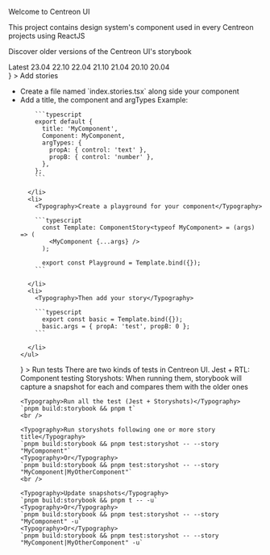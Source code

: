 

<Meta title="Home" />

<Typography variant="h4">Welcome to Centreon UI</Typography>
<br />

<Typography>This project contains design system's component used in every Centreon projects using ReactJS</Typography>
<br />

<Typography>Discover older versions of the Centreon UI's storybook</Typography>
<Stack>
  <Link href="https://storybook.centreon.com/index.html" target="__blank" rel="noopener noreferrer">
    <Typography>Latest</Typography>
  </Link>
  <Link href="https://storybook.centreon.com/23.04/index.html" target="__blank" rel="noopener noreferrer">
    <Typography>23.04</Typography>
  </Link>
  <Link href="https://storybook.centreon.com/22.10/index.html" target="__blank" rel="noopener noreferrer">
    <Typography>22.10</Typography>
  </Link>
  <Link href="https://storybook.centreon.com/22.04/index.html" target="__blank" rel="noopener noreferrer">
    <Typography>22.04</Typography>
  </Link>
  <Link href="https://storybook.centreon.com/21.10/index.html" target="__blank" rel="noopener noreferrer">
    <Typography>21.10</Typography>
  </Link>
  <Link href="https://storybook.centreon.com/21.04/index.html" target="__blank" rel="noopener noreferrer">
    <Typography>21.04</Typography>
  </Link>
  <Link href="https://storybook.centreon.com/20.10/index.html" target="__blank" rel="noopener noreferrer">
    <Typography>20.10</Typography>
  </Link>
  <Link href="https://storybook.centreon.com/20.04/index.html" target="__blank" rel="noopener noreferrer">
    <Typography>20.04</Typography>
  </Link>
</Stack>
<br />

<Accordion>
  <AccordionSummary
    expandIcon={<ExpandMoreIcon />}
  >
    <Typography variant="h5">Add stories</Typography>
  </AccordionSummary>
  <AccordionDetails>
    <ul>
      <li><Typography>Create a file named `index.stories.tsx` along side your component</Typography></li>
      <li>
        <Typography>Add a title, the component and argTypes</Typography>
        <Typography>Example: </Typography>

        ```typescript
        export default {
          title: 'MyComponent',
          Component: MyComponent,
          argTypes: {
            propA: { control: 'text' },
            propB: { control: 'number' },
          },
        };
        ```

      </li>
      <li>
        <Typography>Create a playground for your component</Typography>

        ```typescript
          const Template: ComponentStory<typeof MyComponent> = (args) => (
            <MyComponent {...args} />
          );

          export const Playground = Template.bind({});
        ```

      </li>
      <li>
        <Typography>Then add your story</Typography>

        ```typescript
          export const basic = Template.bind({});
          basic.args = { propA: 'test', propB: 0 };
        ```

      </li>
    </ul>
  </AccordionDetails>
</Accordion>
<Accordion>
  <AccordionSummary
    expandIcon={<ExpandMoreIcon />}
  >
    <Typography variant="h5">Run tests</Typography>
  </AccordionSummary>
  <AccordionDetails>
    <Typography>There are two kinds of tests in Centreon UI.</Typography>
    <Typography>Jest + RTL: Component testing</Typography>
    <Typography>Storyshots: When running them, storybook will capture a snapshot for each and compares them with the older ones</Typography>
    <br />

    <Typography>Run all the test (Jest + Storyshots)</Typography>
    `pnpm build:storybook && pnpm t`
    <br />

    <Typography>Run storyshots following one or more story title</Typography>
    `pnpm build:storybook && pnpm test:storyshot -- --story "MyComponent"`
    <Typography>Or</Typography>
    `pnpm build:storybook && pnpm test:storyshot -- --story "MyComponent|MyOtherComponent"`
    <br />

    <Typography>Update snapshots</Typography>
    `pnpm build:storybook && pnpm t -- -u`
    <Typography>Or</Typography>
    `pnpm build:storybook && pnpm test:storyshot -- --story "MyComponent" -u`
    <Typography>Or</Typography>
    `pnpm build:storybook && pnpm test:storyshot -- --story "MyComponent|MyOtherComponent" -u`
  </AccordionDetails>
</Accordion>